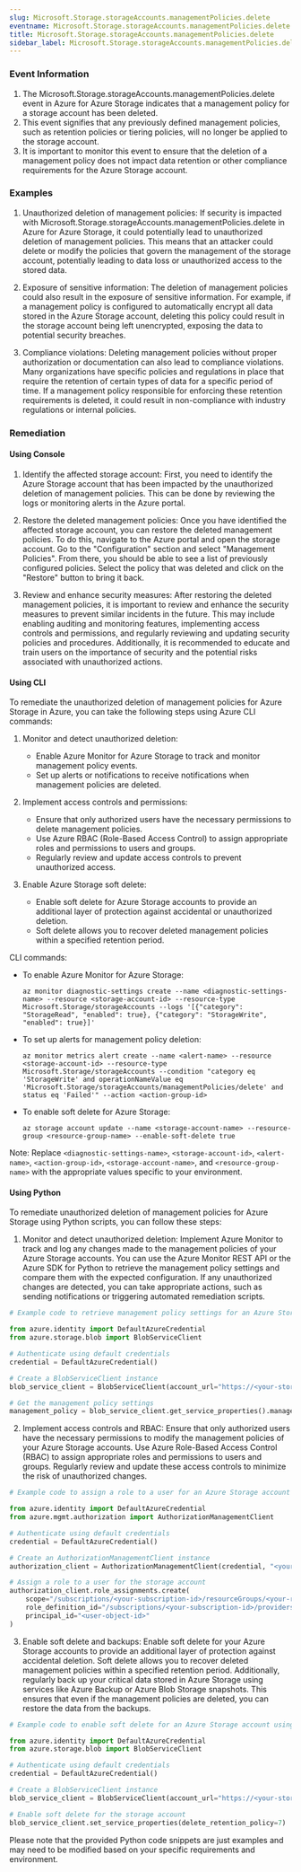 ```yaml
--- 
slug: Microsoft.Storage.storageAccounts.managementPolicies.delete
eventname: Microsoft.Storage.storageAccounts.managementPolicies.delete
title: Microsoft.Storage.storageAccounts.managementPolicies.delete
sidebar_label: Microsoft.Storage.storageAccounts.managementPolicies.delete
---
```

                       
### Event Information

1. The Microsoft.Storage.storageAccounts.managementPolicies.delete event in Azure for Azure Storage indicates that a management policy for a storage account has been deleted.
2. This event signifies that any previously defined management policies, such as retention policies or tiering policies, will no longer be applied to the storage account.
3. It is important to monitor this event to ensure that the deletion of a management policy does not impact data retention or other compliance requirements for the Azure Storage account.


### Examples

1. Unauthorized deletion of management policies: If security is impacted with Microsoft.Storage.storageAccounts.managementPolicies.delete in Azure for Azure Storage, it could potentially lead to unauthorized deletion of management policies. This means that an attacker could delete or modify the policies that govern the management of the storage account, potentially leading to data loss or unauthorized access to the stored data.

2. Exposure of sensitive information: The deletion of management policies could also result in the exposure of sensitive information. For example, if a management policy is configured to automatically encrypt all data stored in the Azure Storage account, deleting this policy could result in the storage account being left unencrypted, exposing the data to potential security breaches.

3. Compliance violations: Deleting management policies without proper authorization or documentation can also lead to compliance violations. Many organizations have specific policies and regulations in place that require the retention of certain types of data for a specific period of time. If a management policy responsible for enforcing these retention requirements is deleted, it could result in non-compliance with industry regulations or internal policies.

### Remediation

#### Using Console

1. Identify the affected storage account: First, you need to identify the Azure Storage account that has been impacted by the unauthorized deletion of management policies. This can be done by reviewing the logs or monitoring alerts in the Azure portal.

2. Restore the deleted management policies: Once you have identified the affected storage account, you can restore the deleted management policies. To do this, navigate to the Azure portal and open the storage account. Go to the "Configuration" section and select "Management Policies". From there, you should be able to see a list of previously configured policies. Select the policy that was deleted and click on the "Restore" button to bring it back.

3. Review and enhance security measures: After restoring the deleted management policies, it is important to review and enhance the security measures to prevent similar incidents in the future. This may include enabling auditing and monitoring features, implementing access controls and permissions, and regularly reviewing and updating security policies and procedures. Additionally, it is recommended to educate and train users on the importance of security and the potential risks associated with unauthorized actions.

#### Using CLI

To remediate the unauthorized deletion of management policies for Azure Storage in Azure, you can take the following steps using Azure CLI commands:

1. Monitor and detect unauthorized deletion:
   - Enable Azure Monitor for Azure Storage to track and monitor management policy events.
   - Set up alerts or notifications to receive notifications when management policies are deleted.

2. Implement access controls and permissions:
   - Ensure that only authorized users have the necessary permissions to delete management policies.
   - Use Azure RBAC (Role-Based Access Control) to assign appropriate roles and permissions to users and groups.
   - Regularly review and update access controls to prevent unauthorized access.

3. Enable Azure Storage soft delete:
   - Enable soft delete for Azure Storage accounts to provide an additional layer of protection against accidental or unauthorized deletion.
   - Soft delete allows you to recover deleted management policies within a specified retention period.

CLI commands:
- To enable Azure Monitor for Azure Storage:
  ```
  az monitor diagnostic-settings create --name <diagnostic-settings-name> --resource <storage-account-id> --resource-type Microsoft.Storage/storageAccounts --logs '[{"category": "StorageRead", "enabled": true}, {"category": "StorageWrite", "enabled": true}]'
  ```

- To set up alerts for management policy deletion:
  ```
  az monitor metrics alert create --name <alert-name> --resource <storage-account-id> --resource-type Microsoft.Storage/storageAccounts --condition "category eq 'StorageWrite' and operationNameValue eq 'Microsoft.Storage/storageAccounts/managementPolicies/delete' and status eq 'Failed'" --action <action-group-id>
  ```

- To enable soft delete for Azure Storage:
  ```
  az storage account update --name <storage-account-name> --resource-group <resource-group-name> --enable-soft-delete true
  ```

Note: Replace `<diagnostic-settings-name>`, `<storage-account-id>`, `<alert-name>`, `<action-group-id>`, `<storage-account-name>`, and `<resource-group-name>` with the appropriate values specific to your environment.

#### Using Python

To remediate unauthorized deletion of management policies for Azure Storage using Python scripts, you can follow these steps:

1. Monitor and detect unauthorized deletion: Implement Azure Monitor to track and log any changes made to the management policies of your Azure Storage accounts. You can use the Azure Monitor REST API or the Azure SDK for Python to retrieve the management policy settings and compare them with the expected configuration. If any unauthorized changes are detected, you can take appropriate actions, such as sending notifications or triggering automated remediation scripts.

```python
# Example code to retrieve management policy settings for an Azure Storage account using Python SDK

from azure.identity import DefaultAzureCredential
from azure.storage.blob import BlobServiceClient

# Authenticate using default credentials
credential = DefaultAzureCredential()

# Create a BlobServiceClient instance
blob_service_client = BlobServiceClient(account_url="https://<your-storage-account-name>.blob.core.windows.net", credential=credential)

# Get the management policy settings
management_policy = blob_service_client.get_service_properties().management_policy
```

2. Implement access controls and RBAC: Ensure that only authorized users have the necessary permissions to modify the management policies of your Azure Storage accounts. Use Azure Role-Based Access Control (RBAC) to assign appropriate roles and permissions to users and groups. Regularly review and update these access controls to minimize the risk of unauthorized changes.

```python
# Example code to assign a role to a user for an Azure Storage account using Python SDK

from azure.identity import DefaultAzureCredential
from azure.mgmt.authorization import AuthorizationManagementClient

# Authenticate using default credentials
credential = DefaultAzureCredential()

# Create an AuthorizationManagementClient instance
authorization_client = AuthorizationManagementClient(credential, "<your-subscription-id>")

# Assign a role to a user for the storage account
authorization_client.role_assignments.create(
    scope="/subscriptions/<your-subscription-id>/resourceGroups/<your-resource-group>/providers/Microsoft.Storage/storageAccounts/<your-storage-account>",
    role_definition_id="/subscriptions/<your-subscription-id>/providers/Microsoft.Authorization/roleDefinitions/<your-role-definition-id>",
    principal_id="<user-object-id>"
)
```

3. Enable soft delete and backups: Enable soft delete for your Azure Storage accounts to provide an additional layer of protection against accidental deletion. Soft delete allows you to recover deleted management policies within a specified retention period. Additionally, regularly back up your critical data stored in Azure Storage using services like Azure Backup or Azure Blob Storage snapshots. This ensures that even if the management policies are deleted, you can restore the data from the backups.

```python
# Example code to enable soft delete for an Azure Storage account using Python SDK

from azure.identity import DefaultAzureCredential
from azure.storage.blob import BlobServiceClient

# Authenticate using default credentials
credential = DefaultAzureCredential()

# Create a BlobServiceClient instance
blob_service_client = BlobServiceClient(account_url="https://<your-storage-account-name>.blob.core.windows.net", credential=credential)

# Enable soft delete for the storage account
blob_service_client.set_service_properties(delete_retention_policy=7)  # Set the retention period in days
```

Please note that the provided Python code snippets are just examples and may need to be modified based on your specific requirements and environment.


 